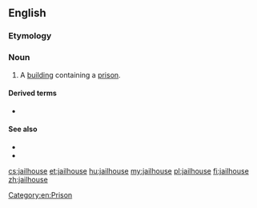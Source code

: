 ==English==

===Etymology===
{{compound|en|jail|house}}

===Noun===
{{en-noun}}

# A [[building]] containing a [[prison]].

====Derived terms====
* {{l|en|jailhouse lawyer}}

====See also====
* {{l|en|prison}}
* {{l|en|penitentiary}}

[[cs:jailhouse]]
[[et:jailhouse]]
[[hu:jailhouse]]
[[my:jailhouse]]
[[pl:jailhouse]]
[[fi:jailhouse]]
[[zh:jailhouse]]

[[Category:en:Prison]]